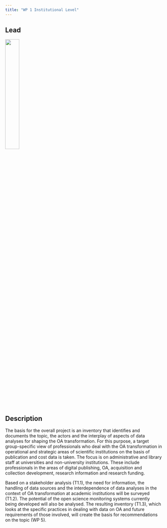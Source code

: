 ```yaml
---
title: "WP 1 Institutional Level"
---
```


## Lead

![](../images/hu.png){width=30%}

## Description

The basis for the overall project is an inventory that identifies and documents the topic, the actors and the interplay of aspects of data analyses for shaping the OA transformation. For this purpose, a target group-specific view of professionals who deal with the OA transformation in operational and strategic areas of scientific institutions on the basis of publication and cost data is taken. The focus is on administrative and library staff at universities and non-university institutions. These include professionals in the areas of digital publishing, OA, acquisition and collection development, research information and research funding.

Based on a stakeholder analysis (T1.1), the need for information, the handling of data sources and the interdependence of data analyses in the context of OA transformation at academic institutions will be surveyed (T1.2). The potential of the open science monitoring systems currently being developed will also be analysed. The resulting inventory (T1.3), which looks at the specific practices in dealing with data on OA and future requirements of those involved, will create the basis for recommendations on the topic (WP 5).